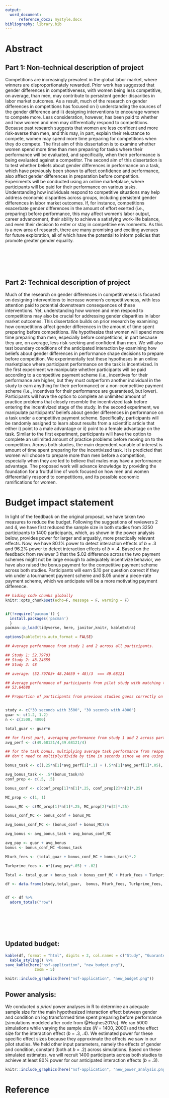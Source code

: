 ```yaml
---
output:
  word_document: 
      reference_docx: mystyle.docx
bibliography: library.bib
---
```


# Abstract

## Part 1: Non-technical description of project

Competitions are increasingly prevalent in the global labor market, where winners are disproportionately rewarded. Prior work has suggested that gender differences in competitiveness, with women being less competitive, on average, than men, may contribute to persistent gender disparities in labor market outcomes. As a result, much of the research on gender differences in competitions has focused on i) understanding the sources of the gender difference and ii) designing interventions to encourage women to compete more. Less consideration, however, has been paid to whether and how women and men may differentially respond to competitions. Because past research suggests that women are less confident and more risk-averse than men, and this may, in part, explain their reluctance to compete, women may spend more time preparing for competitions when they do compete. The first aim of this dissertation is to examine whether women spend more time than men preparing for tasks where their performance will be evaluated, and specifically, when their performance is being evaluated against a competitor. The second aim of this dissertation is to test whether beliefs about gender differences in performance on a task, which have previously been shown to affect confidence and performance, also affect gender differences in preparation before competition. Experiments will be conducted using an online marketplace, where participants will be paid for their performance on various tasks. Understanding how individuals respond to competitive situations may help address economic disparities across groups, including persistent gender differences in labor market outcomes. If, for instance, competitions exacerbate gender differences in the amount of effort exerted (i.e., preparing) before performance, this may affect women's labor output, career advancement, their ability to achieve a satisfying work-life balance, and even their decision to enter or stay in competitive environments. As this is a new area of research, there are many promising and exciting avenues for future exploration, all of which have the potential to inform policies that promote greater gender equality.


<br><br><br><br>

## Part 2: Technical description of project

Much of the research on gender differences in competitiveness is focused on designing interventions to increase women's competitiveness, with less attention paid to potential downstream consequences of these interventions. Yet, understanding how women and men respond to competitions may also be crucial for addressing gender disparities in labor market outcomes. This dissertation builds on prior research by examining how competitions affect gender differences in the amount of time spent preparing before competitions. We hypothesize that women will spend more time preparing than men, especially before competitions, in part because they are, on average, less risk-seeking and confident than men. We will also test boundary conditions of the anticipated interaction by examining how beliefs about gender differences in performance shape decisions to prepare before competition. We experimentally test these hypotheses in an online marketplace where participant performance on the task is incentivized. In the first experiment we manipulate whether participants will be paid according to a competitive payment scheme (i.e., incentives for their performance are higher, but they must outperform another individual in the study to earn anything for their performance) or a non-competitive payment scheme (i.e., incentives for their performance are guaranteed, but lower). Participants will have the option to complete an unlimited amount of practice problems that closely resemble the incentivized task before entering the incentivized stage of the study. In the second experiment, we manipulate participants' beliefs about gender differences in performance on a task under a competitive payment scheme. Specifically, participants will be randomly assigned to learn about results from a scientific article that either i) point to a male advantage or ii) point to a female advantage on the task. Similar to the first experiment, participants will have the option to complete an unlimited amount of practice problems before moving on to the competition. Across both studies, the main dependent variable of interest is amount of time spent preparing for the incentivized task. It is predicted that women will choose to prepare more than men before a competition, especially when they are led to believe that males may have a performance advantage. The proposed work will advance knowledge by providing the foundation for a fruitful line of work focused on how men and women differentially respond to competitions, and its possible economic ramifications for women.

# Budget impact statement

In light of the feedback on the original proposal, we have taken two measures to reduce the budget. Following the suggestions of reviewers 2 and 4, we have first reduced the sample size in both studies from 3250 participants to 1400 participants, which, as shown in the power analysis below, provides power for larger and arguably, more practically relevant effects. Now, we have 80.1% power to detect interaction effects of *b* = .3 and 96.2% power to detect interaction effects of *b* = .4. Based on the feedback from reviewer 3 that the \$.02 difference across the two payment schemes might not be large enough to adequately incentivize behavior, we have also raised the bonus payment for the competitive payment scheme across both studies. Participants will earn \$.10 per question correct if they win under a tournament payment scheme and \$.05 under a piece-rate payment scheme, which we anticipate will be a more motivating payment difference. 

```r

## hiding code chunks globally 
knitr::opts_chunk$set(echo=F, message = F, warning = F)


if(!require('pacman')) {
  install.packages('pacman')
  }
pacman::p_load(tidyverse, here, janitor,knitr, kableExtra)

options(kableExtra.auto_format = FALSE)


```

```r

## Average performance from study 1 and 2 across all participants. 

## Study 1: 52.79703
## Study 2: 48.24659
## Study 3: 48 

## average: (52.79703+ 48.24659 + 48)/3  === 49.68121

## Average performance of participants from pilot study with matching task across all 3 rounds within 60 seconds= 
## 53.64688

## Proportion of participants from previous studies guess correctly on conf = about 50% for all studies 


study <- c("30 seconds with 3500", "30 seconds with 4000")
guar <- c(1.2, 1.2)
n <- c(3500, 4000)

total_guar <- guar*n

## for first part, averaging performance from study 1 and 2 across participants. for second part, using performance from pilot
avg_perf <- c(49.68121/4,49.68121/4)

## for the task bonus, multiplying average task performance from respective previous study by the sample size for that specific condition (1/2 for piece-rate, only 1/4 for competition since only half of the half earn it), by the payment for that condition. 
## don't need to multiply/divide by time in seconds since we are using the same amount of time as previous studies.

bonus_task <- c((.25*n[1]*avg_perf[1]*.1) + (.5*n[1]*avg_perf[1]*.05),.5*n[2]*avg_perf[2]*.1)

avg_bonus_task <- .5*(bonus_task/n)
conf_prop <- c(.5, .5)

bonus_conf <- c(conf_prop[1]*n[1]*.25, conf_prop[2]*n[2]*.25)

MC_prop <- c(1, 1)

bonus_MC <- c(MC_prop[1]*n[1]*.25, MC_prop[2]*n[2]*.25)

bonus_conf_MC <- bonus_conf + bonus_MC

avg_bonus_conf_MC <- (bonus_conf + bonus_MC)/n

avg_bonus <- avg_bonus_task + avg_bonus_conf_MC

avg_pay <- guar + avg_bonus
bonus <- bonus_conf_MC +bonus_task 

Mturk_fees <- (total_guar + bonus_conf_MC + bonus_task)*.2

Turkprime_fees <- n*((avg_pay*.05) + .02)

Total <- total_guar + bonus_task + bonus_conf_MC + Mturk_fees + Turkprime_fees

df <- data.frame(study,total_guar,  bonus, Mturk_fees, Turkprime_fees, Total) 


df <- df %>%
  adorn_totals("row")


```

<br><br><br><br>

## Updated budget:

```r
kable(df, format = "html", digits = 2, col.names = c("Study", "Guaranteed payment", "Bonus payment", "MTurk fees", "Turkprime fees", "Total cost"), caption = "Table 1. Budget calculation", format.args = list(big.mark = ","))  %>% 
  kable_styling() %>%
save_kable(here("nsf-application", "new_budget.png"),
             zoom = 5)
```

```r

knitr::include_graphics(here("nsf-application", "new_budget.png"))
```

## Power analysis:

We conducted *a priori* power analyses in R to determine an adequate sample size for the main hypothesized interaction effect between gender and condition on log transformed time spent preparing before performance [simulations modeled after code from @Hughes2017a]. We ran 5000 simulations while varying the sample size (*N* = 1400, 2000) and the effect size for the interaction effect (*b* = .3, .4). We estimated power for these specific effect sizes because they approximate the effects we saw in our pilot studies. We held other input parameters, namely the effects of gender and condition, constant (both at *b* = .2) across simulations. Based on these simulated estimates, we will recruit 1400 participants across both studies to achieve at least 80% power for our anticipated interaction effects (*b* = .3).

```r

knitr::include_graphics(here("nsf-application", "new_power_analysis.png"))
```

# Reference 